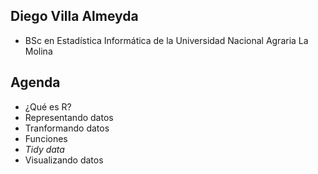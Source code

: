 ## Diego Villa Almeyda

* BSc en Estadística Informática de la Universidad Nacional Agraria La Molina


## Agenda

* ¿Qué es R?
* Representando datos
* Tranformando datos
* Funciones
* _Tidy data_
* Visualizando datos